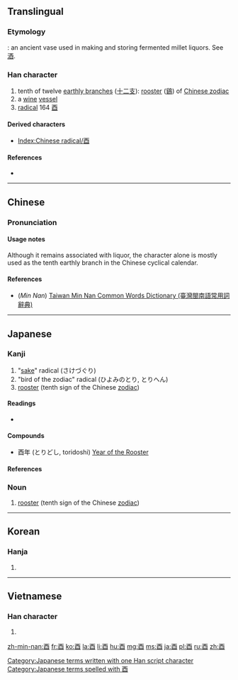 <!--{{also|丣}}-->
{{also|西}}
==Translingual==
{{stroke order|type=animate}}

===Etymology===
{{liushu|p}}: an ancient vase used in making and storing fermented millet liquors. See [[酒]].

{{Han etyl}}

===Han character===
{{Han char|rn=164|rad=酉|as=00|sn=7|four=1060<sub>0</sub>|canj=一金田一 (MCWM)}}

# tenth of twelve [[earthly branch]]es ([[十二支]]): [[rooster]] ([[鷄]]) of [[W:Chinese zodiac|Chinese zodiac]]
# a [[wine]] [[vessel]]
# [[radical]] 164 [[Index:Chinese radical/酉|酉]]

====Derived characters====
* [[Index:Chinese radical/酉]]

====References====
* {{Han ref|kx=1280.020|dkj=39763|dj=1778.360|hdz=63572.010|uh=9149|ud=37193|bh=A8BB|bd=43195}}

----

==Chinese==
{{zh-forms}}

===Pronunciation===
{{zh-pron
|m=yǒu,dīng
|c=jau5
|h=pfs=yu
|mn=iú
|w=
|mc=y
|oc=y
|ma=|ma2=
|cat=n
}}

====Usage notes====
Although it remains associated with liquor, the character alone is mostly used as the tenth earthly branch in the Chinese cyclical calendar.

====References====
*(''Min Nan'') [http://twblg.dict.edu.tw/holodict_new/index.html Taiwan Min Nan Common Words Dictionary (臺灣閩南語常用詞辭典)]

----

==Japanese==

===Kanji===
{{ja-kanji|grade=n|rs=酉00}}

# "[[sake]]" radical (さけづぐり)
# "bird of the zodiac" radical (ひよみのとり, とりへん)
# [[rooster]] (tenth sign of the Chinese [[zodiac]])

====Readings====
* {{ja-readings|on=[[ゆう]] (yū)|kun=[[とり]] (tori)|nanori=[[なが]] (naga), [[みのる]] (minoru)}}

====Compounds====
* 酉年 (とりどし, toridoshi) [[w:Rooster (zodiac)|Year of the Rooster]]

====References====
{{ja-kref
|jis= 4653
|ku= 3851
|shift= 93D1
|euc= C6D3
|freq= 2468
|nelson= 4775
|newnelson= 6157
|halpern= 3544
|kld= 2207
|heisig= 1427
|tuttle= 2254
}}

===Noun===
{{ja-noun|k|hira=とり|rom=tori}}

# [[rooster]] (tenth sign of the Chinese [[zodiac]])

[[Category:Japanese terms written with one Han script character]]
[[Category:Japanese terms spelled with 酉]]

----

==Korean==

===Hanja===
{{ko-hanja|hangeul=유|eumhun=|rv=yu|mr=yu|y=yu}}

# {{defn|lang=ko|sort=酉00}}

----

==Vietnamese==

===Han character===
{{vi-hantu|[[dậu]], [[dấu]], [[giấu]], [[giậu]]|rs=酉00}}

# {{defn|lang=vi|sort=酉00}}

[[Category:CJKV radicals| ]]

[[zh-min-nan:酉]]
[[fr:酉]]
[[ko:酉]]
[[la:酉]]
[[li:酉]]
[[hu:酉]]
[[mg:酉]]
[[ms:酉]]
[[ja:酉]]
[[pl:酉]]
[[ru:酉]]
[[zh:酉]]